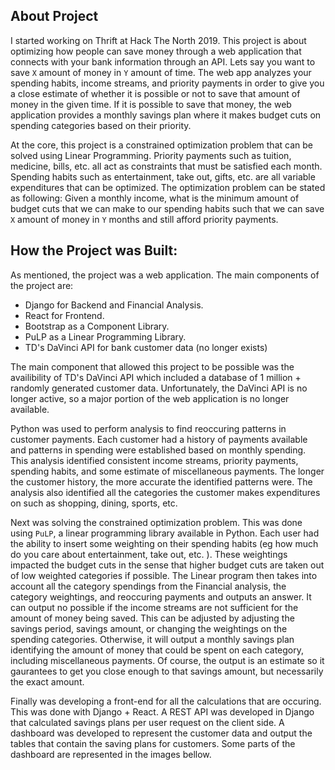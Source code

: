 ## About Project

I started working on Thrift at Hack The North 2019. This project is about optimizing how people can save 
money through a web application that connects with your bank information through an API.
Lets say you want to save `X` amount of money in `Y` amount of time. The web app analyzes your
spending habits, income streams, and priority payments in order to give you a close estimate of whether
it is possible or not to save that amount of money in the given time. If it is possible to save that 
money, the web application provides a monthly savings plan where it makes budget cuts on 
spending categories based on their priority. 


At the core, this project is a constrained optimization problem that can be solved using 
Linear Programming. Priority payments such as tuition, medicine, bills, etc. all act as constraints
that must be satisfied each month. Spending habits such as entertainment, take out, gifts, etc. are
all variable expenditures that can be optimized. The optimization problem can be stated as following:
Given a monthly income, what is the minimum amount of budget cuts that we can make to our 
spending habits such that we can save `X` amount of money in `Y` months and still afford
priority payments. 

## How the Project was Built:

As mentioned, the project was a web application. The main components of the project are:
- Django for Backend and Financial Analysis.
- React for Frontend.
- Bootstrap as a Component Library.
- PuLP as a Linear Programming Library. 
- TD's DaVinci API for bank customer data (no longer exists)

The main component that allowed this project to be possible was the availibility of 
TD's DaVinci API which included a database of 1 million + randomly generated customer data.
Unfortunately, the DaVinci API is no longer active, so a major portion of the web application
is no longer available.


Python was used to perform analysis to find reoccuring patterns in customer payments. Each customer
had a history of payments available and patterns in spending were established based on monthly spending. 
This analysis identified consistent income streams, priority payments, spending habits, and some 
estimate of miscellaneous payments. The longer the customer history, the more accurate the identified 
patterns were. The analysis also identified all the categories the customer makes expenditures on such 
as shopping, dining, sports, etc. 


Next was solving the constrained optimization problem. This was done using `PuLP`, a linear programming
library available in Python. Each user had the ability to insert some weighting on their spending 
habits (eg how much do you care about entertainment, take out, etc. ). These weightings impacted
the budget cuts in the sense that higher budget cuts are taken out of low weighted categories if 
possible. The Linear program then takes into account all the category spendings from the Financial
analysis, the category weightings, and reoccuring payments and outputs an answer. It can output
no possible if the income streams are not sufficient for the amount of money being saved. This
can be adjusted by adjusting the savings period, savings amount, or changing the weightings on 
the spending categories. Otherwise, it will output a monthly savings plan identifying the amount
of money that could be spent on each category, including miscellaneous payments. Of course, the 
output is an estimate so it gaurantees to get you close enough to that savings amount, but 
necessarily the exact amount. 

Finally was developing a front-end for all the calculations that are occuring. This was done
with Django + React. A REST API was developed in Django that calculated savings plans per 
user request on the client side. A dashboard was developed to represent the customer data
and output the tables that contain the saving plans for customers. Some parts of the 
dashboard are represented in the images bellow.

<ImageSrc src="https://f004.backblazeb2.com/file/websitev1/thrift_dashboar.png"
    caption="Customer information and extracted spending categories" />
<ImageSrc src="https://f004.backblazeb2.com/file/websitev1/thrift_tables.png"
    caption="Savings Plan tables" />
